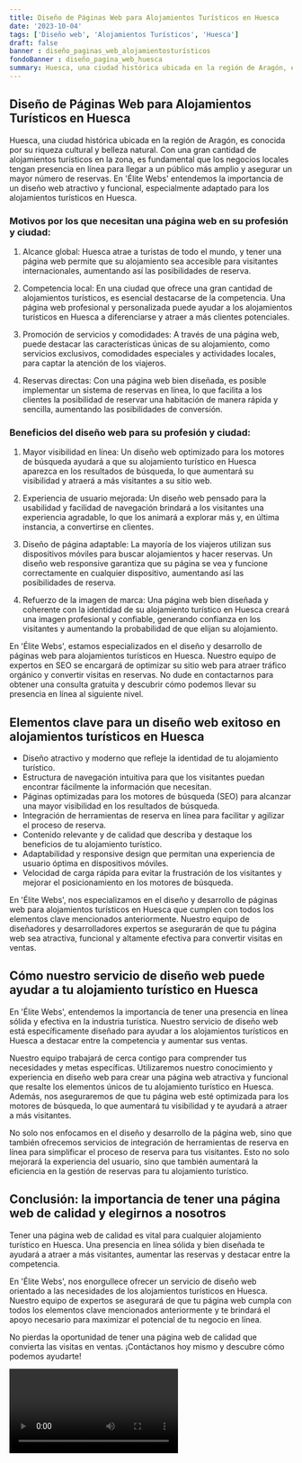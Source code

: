 ```yaml
---
title: Diseño de Páginas Web para Alojamientos Turísticos en Huesca
date: '2023-10-04'
tags: ['Diseño web', 'Alojamientos Turísticos', 'Huesca']
draft: false
banner : diseño_paginas_web_alojamientosturísticos
fondoBanner : diseño_pagina_web_huesca
summary: Huesca, una ciudad histórica ubicada en la región de Aragón, es conocida por su riqueza cultural y belleza natural. Con una gran cantidad de alojamientos turísticos en la zona, es fundamental que los negocios locales tengan presencia en línea para llegar a un público más amplio y asegurar un mayor número de reservas. En 'Élite Webs' entendemos la importancia de un diseño web atractivo y funcional, especialmente adaptado para los alojamientos turísticos en Huesca. 
---
```


## Diseño de Páginas Web para Alojamientos Turísticos en Huesca

Huesca, una ciudad histórica ubicada en la región de Aragón, es conocida por su riqueza cultural y belleza natural. Con una gran cantidad de alojamientos turísticos en la zona, es fundamental que los negocios locales tengan presencia en línea para llegar a un público más amplio y asegurar un mayor número de reservas. En 'Élite Webs' entendemos la importancia de un diseño web atractivo y funcional, especialmente adaptado para los alojamientos turísticos en Huesca. 

### Motivos por los que necesitan una página web en su profesión y ciudad:

1. Alcance global: Huesca atrae a turistas de todo el mundo, y tener una página web permite que su alojamiento sea accesible para visitantes internacionales, aumentando así las posibilidades de reserva.

2. Competencia local: En una ciudad que ofrece una gran cantidad de alojamientos turísticos, es esencial destacarse de la competencia. Una página web profesional y personalizada puede ayudar a los alojamientos turísticos en Huesca a diferenciarse y atraer a más clientes potenciales.

3. Promoción de servicios y comodidades: A través de una página web, puede destacar las características únicas de su alojamiento, como servicios exclusivos, comodidades especiales y actividades locales, para captar la atención de los viajeros.

4. Reservas directas: Con una página web bien diseñada, es posible implementar un sistema de reservas en línea, lo que facilita a los clientes la posibilidad de reservar una habitación de manera rápida y sencilla, aumentando las posibilidades de conversión.

### Beneficios del diseño web para su profesión y ciudad:

1. Mayor visibilidad en línea: Un diseño web optimizado para los motores de búsqueda ayudará a que su alojamiento turístico en Huesca aparezca en los resultados de búsqueda, lo que aumentará su visibilidad y atraerá a más visitantes a su sitio web.

2. Experiencia de usuario mejorada: Un diseño web pensado para la usabilidad y facilidad de navegación brindará a los visitantes una experiencia agradable, lo que los animará a explorar más y, en última instancia, a convertirse en clientes.

3. Diseño de página adaptable: La mayoría de los viajeros utilizan sus dispositivos móviles para buscar alojamientos y hacer reservas. Un diseño web responsive garantiza que su página se vea y funcione correctamente en cualquier dispositivo, aumentando así las posibilidades de reserva.

4. Refuerzo de la imagen de marca: Una página web bien diseñada y coherente con la identidad de su alojamiento turístico en Huesca creará una imagen profesional y confiable, generando confianza en los visitantes y aumentando la probabilidad de que elijan su alojamiento.

En 'Élite Webs', estamos especializados en el diseño y desarrollo de páginas web para alojamientos turísticos en Huesca. Nuestro equipo de expertos en SEO se encargará de optimizar su sitio web para atraer tráfico orgánico y convertir visitas en reservas. No dude en contactarnos para obtener una consulta gratuita y descubrir cómo podemos llevar su presencia en línea al siguiente nivel.

<GifSeo />

<Cta />

## Elementos clave para un diseño web exitoso en alojamientos turísticos en Huesca

- Diseño atractivo y moderno que refleje la identidad de tu alojamiento turístico.
- Estructura de navegación intuitiva para que los visitantes puedan encontrar fácilmente la información que necesitan.
- Páginas optimizadas para los motores de búsqueda (SEO) para alcanzar una mayor visibilidad en los resultados de búsqueda.
- Integración de herramientas de reserva en línea para facilitar y agilizar el proceso de reserva.
- Contenido relevante y de calidad que describa y destaque los beneficios de tu alojamiento turístico.
- Adaptabilidad y responsive design que permitan una experiencia de usuario óptima en dispositivos móviles.
- Velocidad de carga rápida para evitar la frustración de los visitantes y mejorar el posicionamiento en los motores de búsqueda.

En 'Élite Webs', nos especializamos en el diseño y desarrollo de páginas web para alojamientos turísticos en Huesca que cumplen con todos los elementos clave mencionados anteriormente. Nuestro equipo de diseñadores y desarrolladores expertos se asegurarán de que tu página web sea atractiva, funcional y altamente efectiva para convertir visitas en ventas.

## Cómo nuestro servicio de diseño web puede ayudar a tu alojamiento turístico en Huesca

En 'Élite Webs', entendemos la importancia de tener una presencia en línea sólida y efectiva en la industria turística. Nuestro servicio de diseño web está específicamente diseñado para ayudar a los alojamientos turísticos en Huesca a destacar entre la competencia y aumentar sus ventas.

Nuestro equipo trabajará de cerca contigo para comprender tus necesidades y metas específicas. Utilizaremos nuestro conocimiento y experiencia en diseño web para crear una página web atractiva y funcional que resalte los elementos únicos de tu alojamiento turístico en Huesca. Además, nos aseguraremos de que tu página web esté optimizada para los motores de búsqueda, lo que aumentará tu visibilidad y te ayudará a atraer a más visitantes.

No solo nos enfocamos en el diseño y desarrollo de la página web, sino que también ofrecemos servicios de integración de herramientas de reserva en línea para simplificar el proceso de reserva para tus visitantes. Esto no solo mejorará la experiencia del usuario, sino que también aumentará la eficiencia en la gestión de reservas para tu alojamiento turístico.

## Conclusión: la importancia de tener una página web de calidad y elegirnos a nosotros

Tener una página web de calidad es vital para cualquier alojamiento turístico en Huesca. Una presencia en línea sólida y bien diseñada te ayudará a atraer a más visitantes, aumentar las reservas y destacar entre la competencia.

En 'Élite Webs', nos enorgullece ofrecer un servicio de diseño web orientado a las necesidades de los alojamientos turísticos en Huesca. Nuestro equipo de expertos se asegurará de que tu página web cumpla con todos los elementos clave mencionados anteriormente y te brindará el apoyo necesario para maximizar el potencial de tu negocio en línea.

No pierdas la oportunidad de tener una página web de calidad que convierta las visitas en ventas. ¡Contáctanos hoy mismo y descubre cómo podemos ayudarte!

<Video />

<CtaBot job='Alojamientos Turísticos' city='Huesca'/>

<Gmaps query='Huesca+españa+maps' />